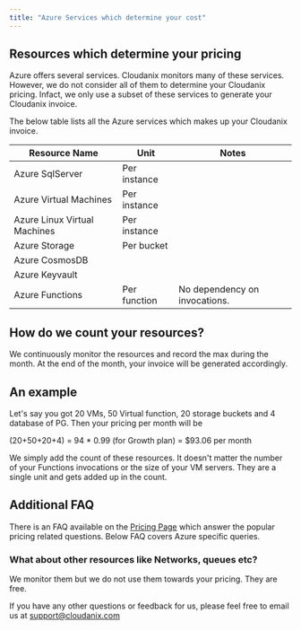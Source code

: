 ```yaml
---
title: "Azure Services which determine your cost"
---
```


## Resources which determine your pricing

Azure offers several services. Cloudanix monitors many of these services. However, we do not consider all of them to determine your Cloudanix pricing. Infact, we only use a subset of these services to generate your Cloudanix invoice.

The below table lists all the Azure services which makes up your Cloudanix invoice.

| Resource Name                | Unit         | Notes                         |
| ---------------------------- | ------------ | ----------------------------- |
| Azure SqlServer              | Per instance |                               |
| Azure Virtual Machines       | Per instance |                               |
| Azure Linux Virtual Machines | Per instance |
| Azure Storage                | Per bucket   |
| Azure CosmosDB               |              |
| Azure Keyvault               |              |
| Azure Functions              | Per function | No dependency on invocations. |

## How do we count your resources?

We continuously monitor the resources and record the max during the month. At the end of the month, your invoice will be generated accordingly.

## An example

Let's say you got 20 VMs, 50 Virtual function, 20 storage buckets and 4 database of PG. Then your pricing per month will be

(20+50+20+4) = 94 \* 0.99 (for Growth plan) = $93.06 per month

We simply add the count of these resources. It doesn't matter the number of your Functions invocations or the size of your VM servers. They are a single unit and gets added up in the count.

## Additional FAQ

There is an FAQ available on the [Pricing Page](https://www.cloudanix.com/pricing?ref=azure-resources-for-pricing) which answer the popular pricing related questions. Below FAQ covers Azure specific queries.

### What about other resources like Networks, queues etc?

We monitor them but we do not use them towards your pricing. They are free.

If you have any other questions or feedback for us, please feel free to email us at support@cloudanix.com
